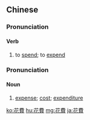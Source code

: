 {{also|花费}}
==Chinese==
{{zh-forms|s=花费}}

===Pronunciation===
{{zh-pron
|m=huāfèi
|c=faa1 fai3
|cat=v
}}

====Verb====
{{zh-verb}}

# to [[spend]]; to [[expend]]

===Pronunciation===
{{zh-pron
|m=huāfei
|c=faa1 fai3
|cat=n
}}

====Noun====
{{zh-noun}}

# [[expense]]; [[cost]]; [[expenditure]]

{{zh-cat|Advanced}}

[[ko:花費]]
[[hu:花費]]
[[mg:花費]]
[[ja:花費]]